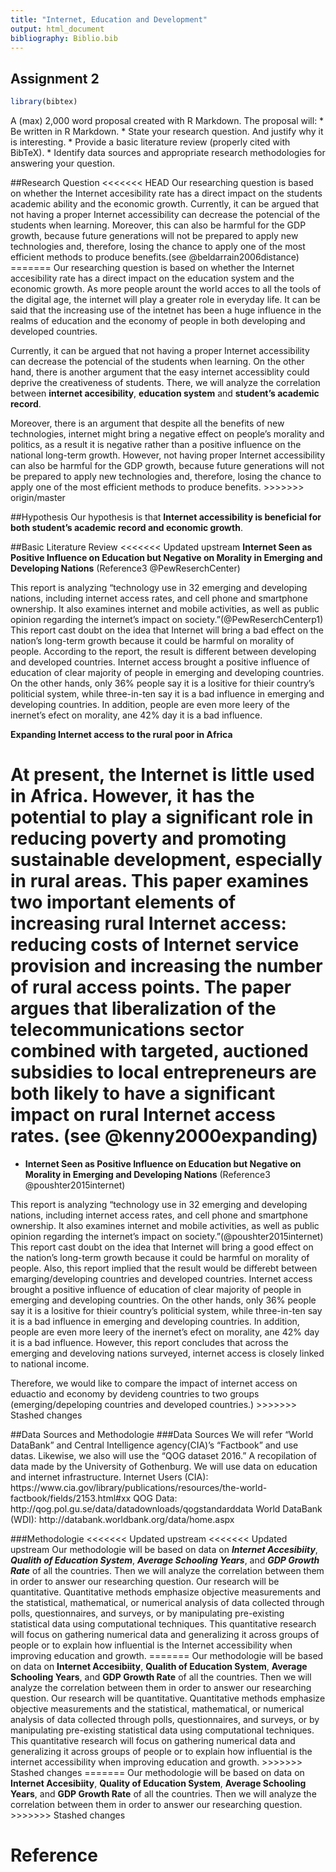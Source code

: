 ```yaml
---
title: "Internet, Education and Development"
output: html_document
bibliography: Biblio.bib
---
```


## Assignment 2
```r
library(bibtex)
```
A (max) 2,000 word proposal created with R Markdown.
The proposal will:
* Be written in R Markdown.
* State your research question. And justify why it is interesting.
* Provide a basic literature review (properly cited with BibTeX).
* Identify data sources and appropriate research methodologies for answering your question.

##Research Question 
<<<<<<< HEAD
Our researching question is based on whether the Internet accesibility rate has a direct impact on the students academic ability and the economic growth. Currently, it can be argued that not having a proper Internet accessibility can decrease the potencial of the students when learning. Moreover, this can also be harmful for the GDP growth, because future generations will not be prepared to apply new technologies and, therefore, losing the chance to apply one of the most efficient methods to produce benefits.(see @beldarrain2006distance)
=======
Our researching question is based on whether the Internet accesibility rate has a direct impact on the education system and the economic growth. As more people arount the world acces to all the tools of the digital age, the internet will play a greater role in everyday life. It can be said that the increasing use of the intetnet has been a huge influence in the realms of education and the economy of people in both developing and  developed countries.

Currently, it can be argued that not having a proper Internet accessibility can decrease the potencial of the students when learning. On the other hand, there is another argument that the easy internet accessiblity could deprive the creativeness of students. There, we will analyze the correlation between **internet accesibility**, **education system** and **student's academic record**.

Moreover, there is an argument that despite all the benefits of new technologies, internet might bring a negative effect on people's morality and politics, as a result it is negative rather than a positive influence on the national long-term growth. However, not having proper Internet accessibility  can also be harmful for the GDP growth, because future generations will not be prepared to apply new technologies and, therefore, losing the chance to apply one of the most efficient methods to produce benefits.
>>>>>>> origin/master

##Hypothesis
Our hypothesis is that **Internet accessibility is beneficial for both student's academic record and economic growth**.

##Basic Literature Review
<<<<<<< Updated upstream
**Internet Seen as Positive Influence on Education but Negative on Morality in Emerging and Developing Nations** (Reference3 @PewReserchCenter)

This report is analyzing "technology use in 32 emerging and developing nations, including internet access rates, and cell phone and smartphone ownership. It also examines internet and mobile activities, as well as public opinion regarding the internet’s impact on society."(@PewReserchCenterp1)
This report cast doubt on the idea that Internet will bring a bad effect on the nation's long-term growth because it could be harmful on morality of people.
According to the report, the result is different between developing and developed countries. Internet access brought a positive influence of education of clear majority of people in emerging and developing countries. On the other hands, only 36% people say it is a lositive for thieir country's politicial system, while three-in-ten say it is a bad influence in emerging and developing countries. In addition, people are even more leery of the inernet's efect on morality, ane 42% day it is a bad influence.

**Expanding Internet access to the rural poor in Africa**

At present, the Internet is little used in Africa. However, it has the potential to play a significant role in reducing poverty and promoting sustainable development, especially in rural areas. This paper examines two important elements of increasing rural Internet access: reducing costs of Internet service provision and increasing the number of rural access points. The paper argues that liberalization of the telecommunications sector combined with targeted, auctioned subsidies to local entrepreneurs are both likely to have a significant impact on rural Internet access rates. (see @kenny2000expanding)
=======
* **Internet Seen as Positive Influence on
Education but Negative on Morality in
Emerging and Developing Nations** (Reference3 @poushter2015internet)

This report is analyzing "technology use in 32 emerging and developing nations, including internet access rates, and cell phone and smartphone ownership. It also examines internet and mobile activities, as well as public opinion regarding the internet’s impact on society."(@poushter2015internet)
This report cast doubt on the idea that Internet will bring a good effect on the nation's long-term growth because it could be harmful on morality of people. 
Also, this report implied that the result would be differebt between emarging/developing countries and developed countries. Internet access brought a positive influence of education of clear majority of people in emerging and developing countries. On the other hands, only 36% people say it is a lositive for thieir country's politicial system, while three-in-ten say it is a bad influence in emerging and developing countries. In addition, people are even more leery of the inernet's efect on morality, ane 42% day it is a bad influence. However, this report concludes that across the emerging and develoving nations surveyed, internet access is closely linked to national income.

Therefore, we would like to compare the impact of internet access on eduactio and economy by devideng countries to two groups (emerging/depeloping countries and developed countries.)
>>>>>>> Stashed changes

##Data Sources and Methodologie
###Data Sources
We will refer "World DataBank" and Central Intelligence agency(CIA)'s "Factbook" and  use datas. Likewise, we also will use the "QOG dataset 2016." A recopilation of data made by the University of Gothenburg. We will use data on education and internet infrastructure.
Internet Users (CIA): https://www.cia.gov/library/publications/resources/the-world-factbook/fields/2153.html#xx
QOG Data: http://qog.pol.gu.se/data/datadownloads/qogstandarddata
World DataBank (WDI): http://databank.worldbank.org/data/home.aspx

###Methodologie
<<<<<<< Updated upstream
<<<<<<< Updated upstream
Our methodologie will be based on data on ***Internet Accesibiity***, ***Qualith of Education System***, ***Average Schooling Years***, and ***GDP Growth Rate*** of all the countries. Then we will analyze the correlation between them in order to answer our researching question. 
Our research will be quantitative. Quantitative methods emphasize objective measurements and the statistical, mathematical, or numerical analysis of data collected through polls, questionnaires, and surveys, or by manipulating pre-existing statistical data using computational techniques. This quantitative research will focus on gathering numerical data and generalizing it across groups of people or to explain how influential is the Internet accessibility when improving education and growth.
=======
Our methodologie will be based on data on **Internet Accesibiity**, **Qualith of Education System**, **Average Schooling Years**, and **GDP Growth Rate** of all the countries. Then we will analyze the correlation between them in order to answer our researching question. 
Our research will be quantitative. Quantitative methods emphasize objective measurements and the statistical, mathematical, or numerical analysis of data collected through polls, questionnaires, and surveys, or by manipulating pre-existing statistical data using computational techniques. This quantitative research will focus on gathering numerical data and generalizing it across groups of people or to explain how influential is the internet accessibility when improving education and growth.
>>>>>>> Stashed changes
=======
Our methodologie will be based on data on **Internet Accesibiity**, **Quality of Education System**, **Average Schooling Years**, and **GDP Growth Rate** of all the countries. Then we will analyze the correlation between them in order to answer our researching question.
>>>>>>> Stashed changes

Reference
=======

